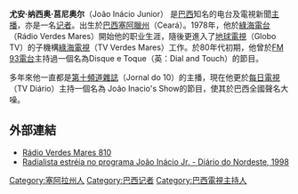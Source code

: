 {{BLP unsourced|time=2021-08-21T23:13:39+00:00}}
'''尤安·纳西奥·莒尼奥尔'''（João Inácio Junior） 是[[巴西|巴西]]知名的电台及電視新聞[[新聞主播|主播]]，亦是一名[[记者|记者]]。出生於[[巴西|巴西]][[塞阿臘州|塞阿臘州]]（Ceará）。1978年，他於[[綠海電台|綠海電台]]（Rádio Verdes Mares）開始他的职业生涯，隨後更進入了[[地球電視|地球電視]]（Globo TV）的子機構[[綠海電視|綠海電視]]（TV Verdes Mares）工作。於80年代初期，他曾於[[FM_93電台|FM 93電台]]主持過一個名為Disque e Toque（英：Dial and Touch）的節目。

多年來他一直都是[[第十頻道雜誌|第十頻道雜誌]]（Jornal do 10）的主播，現在他更於[[每日電視|每日電視]]（TV Diário）主持一個名為 João Inacio's Show的節目，使其於巴西全國聲名大噪。

==外部連結==

*[http://verdinha.globo.com/programa.asp?Codigo=33 Rádio Verdes Mares 810] {{Wayback|url=http://verdinha.globo.com/programa.asp?Codigo=33 |date=20081223025225 }}
*[http://diariodonordeste.globo.com/2002/08/02/010056.htm Radialista estréia no programa João Inácio Jr. - Diário do Nordeste, 1998]{{dead link|date=2017年12月 |bot=InternetArchiveBot |fix-attempted=yes }}

{{DEFAULTSORT:Junior}}
[[Category:塞阿拉州人|Category:塞阿拉州人]]
[[Category:巴西记者|Category:巴西记者]]
[[Category:巴西電視主持人|Category:巴西電視主持人]]